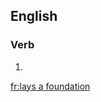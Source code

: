 ==English==

===Verb===
{{head|en|head=[[lay]]s [[a]] [[foundation]]}}
# {{en-third-person singular of|lay a foundation}}

[[fr:lays a foundation]]